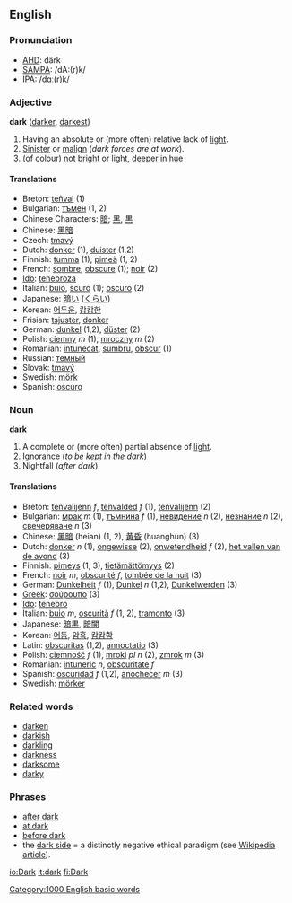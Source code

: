 ==English==
===Pronunciation===
*[[w:AHD|AHD]]: därk
*[[w:SAMPA|SAMPA]]: /dA:(r)k/
*[[w:IPA|IPA]]: /dɑː(r)k/
===Adjective===
'''dark''' ([[darker]], [[darkest]])
#Having an absolute or (more often) relative lack of [[light]].
#[[Sinister]] or [[malign]] (''dark forces are at work'').
#(of colour) not [[bright]] or [[light]], [[deep]]er in [[hue]]

====Translations====
*Breton: [[teñval]] (1)
*Bulgarian: [[тъмен]] (1, 2)
*Chinese Characters: [[暗]]; [[黑]], [[黒]]
*Chinese: [[黑暗]]
*Czech: [[tmavý]]
*Dutch: [[donker]] (1), [[duister]] (1,2)
*Finnish: [[tumma]] (1), [[pimeä]] (1, 2)
*French: [[sombre]], [[obscure]] (1); [[noir]] (2)
*[[Ido]]: [[tenebroza]]
*Italian: [[buio]], [[scuro]] (1); [[oscuro]] (2)
*Japanese: [[暗い]] ([[くらい]])
*Korean: [[어두운]], [[캄캄한]]
*Frisian: [[tsjuster]], [[donker]]
*German: [[dunkel]] (1,2), [[düster]] (2)
*Polish: [[ciemny]] ''m'' (1), [[mroczny]] ''m'' (2) 
*Romanian: [[intunecat]], [[sumbru]], [[obscur]] (1)
*Russian: [[тeмный]]
*Slovak: [[tmavý]]
*Swedish: [[mörk]]
*Spanish: [[oscuro]]

===Noun===
'''dark'''
#A complete or (more often) partial absence of [[light]].
#Ignorance (''to be kept in the dark'')
#Nightfall (''after dark'')
====Translations====
*Breton: [[teñvalijenn]] ''f'', [[teñvalded]] ''f'' (1), [[teñvalijenn]] (2)
*Bulgarian: [[мрак]] ''m'' (1), [[тъмнина]] ''f'' (1), [[невидение]] ''n'' (2), [[незнание]] ''n'' (2), [[свечеряване]] ''n'' (3)
*Chinese: [[黑暗]] (heian) (1, 2), [[黄昏]] (huanghun) (3)
*Dutch: [[donker]] ''n'' (1), [[ongewisse]] (2), [[onwetendheid]] ''f'' (2), [[het vallen van de avond]] (3)
*Finnish: [[pimeys]] (1, 3), [[tietämättömyys]] (2)
*French: [[noir]] ''m'', [[obscurité]] ''f'', [[tombée de la nuit]] (3)
*German: [[Dunkelheit]] ''f'' (1), [[Dunkel]] ''n'' (1,2), [[Dunkelwerden]] (3)
*[[Greek]]: [[σούρουπο]] (3)
*[[Ido]]: [[tenebro]]
*Italian: [[buio]] ''m'', [[oscurità]] ''f'' (1, 2), [[tramonto]] (3)
*Japanese: [[暗黒]], [[暗闇]]
*Korean: [[어둠]], [[암흑]], [[캄캄함]]
*Latin: [[obscuritas]] (1,2), [[annoctatio]] (3)
*Polish: [[ciemność]] ''f'' (1), [[mroki]] ''pl n'' (2), [[zmrok]] ''m'' (3)
*Romanian: [[intuneric]] ''n'', [[obscuritate]] ''f''
*Spanish: [[oscuridad]] ''f'' (1,2), [[anochecer]] ''m'' (3)
*Swedish: [[mörker]]

=== Related words ===
*[[darken]]
*[[darkish]]
*[[darkling]]
*[[darkness]]
*[[darksome]]
*[[darky]]

=== Phrases ===
*[[after dark]]
*[[at dark]]
*[[before dark]]
* the [[dark side]] = a distinctly negative ethical paradigm (see [[w:Dark_side|Wikipedia article]]).

[[Category:1000 English basic words]]

[[io:Dark]]
[[it:dark]]
[[fi:Dark]]